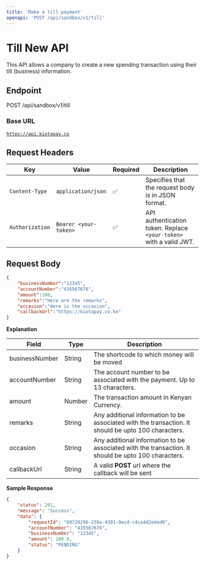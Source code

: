 ```yaml
---
title: 'Make a till payment'
openapi: 'POST /api/sandbox/v1/till'
---
```


# Till New API

This API allows a company to create a new spending transaction using their till (business) information.

## Endpoint

POST /api/sandbox/v1/till

### Base URL

[`https://api.kiotapay.co`](https://api.kiotapay.co)


## **Request Headers**

| Key             | Value                 | Required | Description                                                        |
| --------------- | --------------------- | -------- | ------------------------------------------------------------------ |
| `Content-Type`  | `application/json`    | ✅        | Specifies that the request body is in JSON format.                 |
| `Authorization` | `Bearer <your-token>` | ✅        | API authentication token. Replace `<your-token>` with a valid JWT. |

## Request Body

```json
{
    "businessNumber":"12345",
    "accountNumber":"435567676",
    "amount":100,
    "remarks":"Here are the remarks",
    "occasion":"Here is the occasion",
    "callbackUrl":"https://kiotapay.co.ke"
}
```

**Explanation**

| Field          | Type   | Description                                                                                         |
| -------------- | ------ | --------------------------------------------------------------------------------------------------- |
| businessNumber | String | The shortcode to which money will be moved                                                          |
| accountNumber  | String | &#xA;The account number to be associated with the payment. Up to 13 characters.                     |
| amount         | Number | The transaction amount in Kenyan Currency.                                                          |
| remarks        | String | Any additional information to be associated with the transaction. It should be upto 100 characters. |
| occasion       | String | Any additional information to be associated with the transaction. It should be upto 100 characters. |
| callbackUrl    | String | A valid **POST**  url where the callback will be sent                                               |

**Sample Response**

```json
{
    "status": 201,
    "message": "Success",
    "data": {
        "requestId": "89720296-239a-4391-9ecd-c4ca4d2eded0",
        "accountNumber": "435567676",
        "businessNumber": "12345",
        "amount": 100.0,
        "status": "PENDING"
    }
}
```